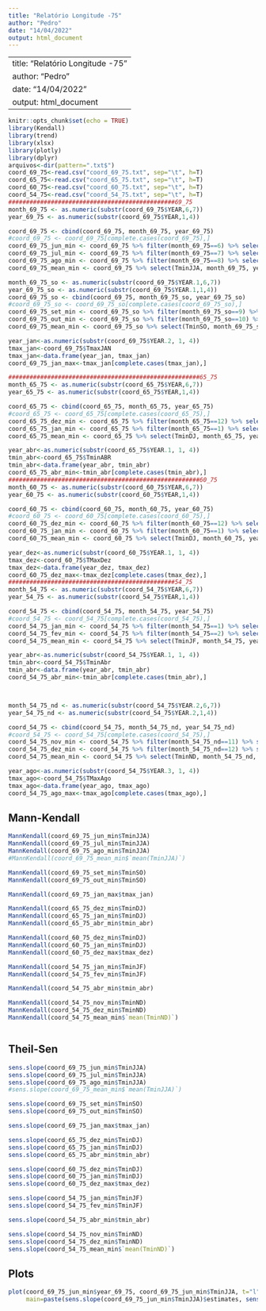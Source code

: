 ```yaml
---
title: "Relatório Longitude -75"
author: "Pedro"
date: "14/04/2022"
output: html_document
---
```


---
title: "Relatório Longitude -75"
author: "Pedro"
date: "14/04/2022"
output: html_document
---

```r
knitr::opts_chunk$set(echo = TRUE)
library(Kendall)
library(trend)
library(xlsx)
library(plotly)
library(dplyr)
arquivos<-dir(pattern=".txt$")
coord_69_75<-read.csv("coord_69_75.txt", sep="\t", h=T)
coord_65_75<-read.csv("coord_65_75.txt", sep="\t", h=T)
coord_60_75<-read.csv("coord_60_75.txt", sep="\t", h=T)
coord_54_75<-read.csv("coord_54_75.txt", sep="\t", h=T)
###############################################69_75
month_69_75 <- as.numeric(substr(coord_69_75$YEAR,6,7))
year_69_75 <- as.numeric(substr(coord_69_75$YEAR,1,4))

coord_69_75 <- cbind(coord_69_75, month_69_75, year_69_75)
#coord_69_75 <- coord_69_75[complete.cases(coord_69_75),]
coord_69_75_jun_min <- coord_69_75 %>% filter(month_69_75==6) %>% select(TminJJA, month_69_75, year_69_75)
coord_69_75_jul_min <- coord_69_75 %>% filter(month_69_75==7) %>% select(TminJJA, month_69_75, year_69_75)
coord_69_75_ago_min <- coord_69_75 %>% filter(month_69_75==8) %>% select(TminJJA, month_69_75, year_69_75)
coord_69_75_mean_min <- coord_69_75 %>% select(TminJJA, month_69_75, year_69_75) %>% group_by(year_69_75) %>% summarise(mean(TminJJA))

month_69_75_so <- as.numeric(substr(coord_69_75$YEAR.1,6,7))
year_69_75_so <- as.numeric(substr(coord_69_75$YEAR.1,1,4))
coord_69_75_so <- cbind(coord_69_75, month_69_75_so, year_69_75_so)
#coord_69_75_so <- coord_69_75_so[complete.cases(coord_69_75_so),]
coord_69_75_set_min <- coord_69_75_so %>% filter(month_69_75_so==9) %>% select(TminSO, month_69_75_so, year_69_75_so)
coord_69_75_out_min <- coord_69_75_so %>% filter(month_69_75_so==10) %>% select(TminSO, month_69_75_so, year_69_75_so)
coord_69_75_mean_min <- coord_69_75_so %>% select(TminSO, month_69_75_so, year_69_75_so) %>% group_by(year_69_75_so) %>% summarise(mean(TminSO))

year_jan<-as.numeric(substr(coord_69_75$YEAR.2, 1, 4))
tmax_jan<-coord_69_75$TmaxJAN
tmax_jan<-data.frame(year_jan, tmax_jan)
coord_69_75_jan_max<-tmax_jan[complete.cases(tmax_jan),]

######################################################65_75
month_65_75 <- as.numeric(substr(coord_65_75$YEAR,6,7))
year_65_75 <- as.numeric(substr(coord_65_75$YEAR,1,4))

coord_65_75 <- cbind(coord_65_75, month_65_75, year_65_75)
#coord_65_75 <- coord_65_75[complete.cases(coord_65_75),]
coord_65_75_dez_min <- coord_65_75 %>% filter(month_65_75==12) %>% select(TminDJ, month_65_75, year_65_75)
coord_65_75_jan_min <- coord_65_75 %>% filter(month_65_75==1) %>% select(TminDJ, month_65_75, year_65_75)
coord_65_75_mean_min <- coord_65_75 %>% select(TminDJ, month_65_75, year_65_75) %>% group_by(year_65_75) %>% summarise(mean(TminDJ))

year_abr<-as.numeric(substr(coord_65_75$YEAR.1, 1, 4))
tmin_abr<-coord_65_75$TminABR
tmin_abr<-data.frame(year_abr, tmin_abr)
coord_65_75_abr_min<-tmin_abr[complete.cases(tmin_abr),]
######################################################60_75
month_60_75 <- as.numeric(substr(coord_60_75$YEAR,6,7))
year_60_75 <- as.numeric(substr(coord_60_75$YEAR,1,4))

coord_60_75 <- cbind(coord_60_75, month_60_75, year_60_75)
#coord_60_75 <- coord_60_75[complete.cases(coord_60_75),]
coord_60_75_dez_min <- coord_60_75 %>% filter(month_60_75==12) %>% select(TminDJ, month_60_75, year_60_75)
coord_60_75_jan_min <- coord_60_75 %>% filter(month_60_75==1) %>% select(TminDJ, month_60_75, year_60_75)
coord_60_75_mean_min <- coord_60_75 %>% select(TminDJ, month_60_75, year_60_75) %>% group_by(year_60_75) %>% summarise(mean(TminDJ))

year_dez<-as.numeric(substr(coord_60_75$YEAR.1, 1, 4))
tmax_dez<-coord_60_75$TMaxDez
tmax_dez<-data.frame(year_dez, tmax_dez)
coord_60_75_dez_max<-tmax_dez[complete.cases(tmax_dez),]
###############################################54_75
month_54_75 <- as.numeric(substr(coord_54_75$YEAR,6,7))
year_54_75 <- as.numeric(substr(coord_54_75$YEAR,1,4))

coord_54_75 <- cbind(coord_54_75, month_54_75, year_54_75)
#coord_54_75 <- coord_54_75[complete.cases(coord_54_75),]
coord_54_75_jan_min <- coord_54_75 %>% filter(month_54_75==1) %>% select(TminJF, month_54_75, year_54_75)
coord_54_75_fev_min <- coord_54_75 %>% filter(month_54_75==2) %>% select(TminJF, month_54_75, year_54_75)
coord_54_75_mean_min <- coord_54_75 %>% select(TminJF, month_54_75, year_54_75) %>% group_by(year_54_75) %>% summarise(mean(TminJF))

year_abr<-as.numeric(substr(coord_54_75$YEAR.1, 1, 4))
tmin_abr<-coord_54_75$TminAbr
tmin_abr<-data.frame(year_abr, tmin_abr)
coord_54_75_abr_min<-tmin_abr[complete.cases(tmin_abr),]



month_54_75_nd <- as.numeric(substr(coord_54_75$YEAR.2,6,7))
year_54_75_nd <- as.numeric(substr(coord_54_75$YEAR.2,1,4))

coord_54_75 <- cbind(coord_54_75, month_54_75_nd, year_54_75_nd)
#coord_54_75 <- coord_54_75[complete.cases(coord_54_75),]
coord_54_75_nov_min <- coord_54_75 %>% filter(month_54_75_nd==11) %>% select(TminND, month_54_75_nd, year_54_75)
coord_54_75_dez_min <- coord_54_75 %>% filter(month_54_75_nd==12) %>% select(TminND, month_54_75_nd, year_54_75_nd)
coord_54_75_mean_min <- coord_54_75 %>% select(TminND, month_54_75_nd, year_54_75_nd) %>% group_by(year_54_75_nd) %>% summarise(mean(TminND))

year_ago<-as.numeric(substr(coord_54_75$YEAR.3, 1, 4))
tmax_ago<-coord_54_75$TMaxAgo
tmax_ago<-data.frame(year_ago, tmax_ago)
coord_54_75_ago_max<-tmax_ago[complete.cases(tmax_ago),]


```

## Mann-Kendall
```r
MannKendall(coord_69_75_jun_min$TminJJA)
MannKendall(coord_69_75_jul_min$TminJJA)
MannKendall(coord_69_75_ago_min$TminJJA)
#MannKendall(coord_69_75_mean_min$`mean(TminJJA)`)

MannKendall(coord_69_75_set_min$TminSO)
MannKendall(coord_69_75_out_min$TminSO)

MannKendall(coord_69_75_jan_max$tmax_jan)

MannKendall(coord_65_75_dez_min$TminDJ)
MannKendall(coord_65_75_jan_min$TminDJ)
MannKendall(coord_65_75_abr_min$tmin_abr)

MannKendall(coord_60_75_dez_min$TminDJ)
MannKendall(coord_60_75_jan_min$TminDJ)
MannKendall(coord_60_75_dez_max$tmax_dez)

MannKendall(coord_54_75_jan_min$TminJF)
MannKendall(coord_54_75_fev_min$TminJF)

MannKendall(coord_54_75_abr_min$tmin_abr)

MannKendall(coord_54_75_nov_min$TminND)
MannKendall(coord_54_75_dez_min$TminND)
MannKendall(coord_54_75_mean_min$`mean(TminND)`)



```
## Theil-Sen
```r
sens.slope(coord_69_75_jun_min$TminJJA)
sens.slope(coord_69_75_jul_min$TminJJA)
sens.slope(coord_69_75_ago_min$TminJJA)
#sens.slope(coord_69_75_mean_min$`mean(TminJJA)`)

sens.slope(coord_69_75_set_min$TminSO)
sens.slope(coord_69_75_out_min$TminSO)

sens.slope(coord_69_75_jan_max$tmax_jan)

sens.slope(coord_65_75_dez_min$TminDJ)
sens.slope(coord_65_75_jan_min$TminDJ)
sens.slope(coord_65_75_abr_min$tmin_abr)

sens.slope(coord_60_75_dez_min$TminDJ)
sens.slope(coord_60_75_jan_min$TminDJ)
sens.slope(coord_60_75_dez_max$tmax_dez)

sens.slope(coord_54_75_jan_min$TminJF)
sens.slope(coord_54_75_fev_min$TminJF)

sens.slope(coord_54_75_abr_min$tmin_abr)

sens.slope(coord_54_75_nov_min$TminND)
sens.slope(coord_54_75_dez_min$TminND)
sens.slope(coord_54_75_mean_min$`mean(TminND)`)
```

## Plots

```r
plot(coord_69_75_jun_min$year_69_75, coord_69_75_jun_min$TminJJA, t="l",
     main=paste(sens.slope(coord_69_75_jun_min$TminJJA)$estimates, sens.slope(coord_69_75_jun_min$TminJJA)$p.value))

```
